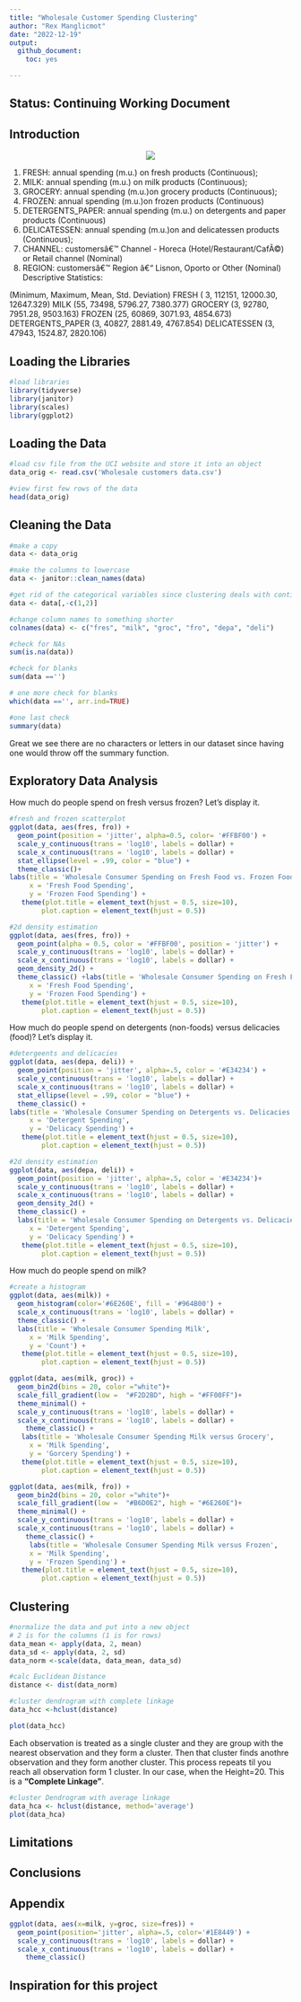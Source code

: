 ```yaml
---
title: "Wholesale Customer Spending Clustering"
author: "Rex Manglicmot"
date: "2022-12-19"
output: 
  github_document: 
    toc: yes

---
```


## Status: Continuing Working Document

## Introduction
<center>
![](https://bestlifeonline.com/wp-content/uploads/sites/3/2018/10/costco-shopping-aisle.jpg?quality=82&strip=1&resize=1250%2C702)

</center>


1) FRESH: annual spending (m.u.) on fresh products (Continuous);
2) MILK: annual spending (m.u.) on milk products (Continuous);
3) GROCERY: annual spending (m.u.)on grocery products (Continuous);
4) FROZEN: annual spending (m.u.)on frozen products (Continuous)
5) DETERGENTS_PAPER: annual spending (m.u.) on detergents and paper products (Continuous)
6) DELICATESSEN: annual spending (m.u.)on and delicatessen products (Continuous);
7) CHANNEL: customersâ€™ Channel - Horeca (Hotel/Restaurant/CafÃ©) or Retail channel (Nominal)
8) REGION: customersâ€™ Region â€“ Lisnon, Oporto or Other (Nominal)
Descriptive Statistics:

(Minimum, Maximum, Mean, Std. Deviation)
FRESH ( 3, 112151, 12000.30, 12647.329)
MILK (55, 73498, 5796.27, 7380.377)
GROCERY (3, 92780, 7951.28, 9503.163)
FROZEN (25, 60869, 3071.93, 4854.673)
DETERGENTS_PAPER (3, 40827, 2881.49, 4767.854)
DELICATESSEN (3, 47943, 1524.87, 2820.106)

## Loading the Libraries
```r
#load libraries
library(tidyverse)
library(janitor)
library(scales)
library(ggplot2)

```



## Loading the Data
```r
#load csv file from the UCI website and store it into an object
data_orig <- read.csv('Wholesale customers data.csv')

#view first few rows of the data
head(data_orig)
```
## Cleaning the Data
```r
#make a copy
data <- data_orig

#make the columns to lowercase
data <- janitor::clean_names(data)

#get rid of the categorical variables since clustering deals with continuous variables
data <- data[,-c(1,2)]

#change column names to something shorter
colnames(data) <- c("fres", "milk", "groc", "fro", "depa", "deli")
```

```r
#check for NAs
sum(is.na(data))

#check for blanks
sum(data =='')

# one more check for blanks
which(data =='', arr.ind=TRUE)

#one last check
summary(data)
```
Great we see there are no characters or letters in our dataset since having one would throw off the summary function. 

## Exploratory Data Analysis

How much do people spend on fresh versus frozen? Let's display it. 
```r
#fresh and frozen scatterplot
ggplot(data, aes(fres, fro)) +
  geom_point(position = 'jitter', alpha=0.5, color= '#FFBF00') +
  scale_y_continuous(trans = 'log10', labels = dollar) +
  scale_x_continuous(trans = 'log10', labels = dollar) +
  stat_ellipse(level = .99, color = "blue") +
  theme_classic()+
labs(title = 'Wholesale Consumer Spending on Fresh Food vs. Frozen Food',
     x = 'Fresh Food Spending',
     y = 'Frozen Food Spending') +
   theme(plot.title = element_text(hjust = 0.5, size=10),
        plot.caption = element_text(hjust = 0.5))
```
```r
#2d density estimation
ggplot(data, aes(fres, fro)) +
  geom_point(alpha = 0.5, color = '#FFBF00', position = 'jitter') +
  scale_y_continuous(trans = 'log10', labels = dollar) +
  scale_x_continuous(trans = 'log10', labels = dollar) +
  geom_density_2d() +
  theme_classic() +labs(title = 'Wholesale Consumer Spending on Fresh Food vs. Frozen Food',
     x = 'Fresh Food Spending',
     y = 'Frozen Food Spending') +
   theme(plot.title = element_text(hjust = 0.5, size=10),
        plot.caption = element_text(hjust = 0.5))
```

How much do people spend on detergents (non-foods) versus delicacies (food)? Let's display it. 
```r
#detergeents and delicacies
ggplot(data, aes(depa, deli)) +
  geom_point(position = 'jitter', alpha=.5, color = '#E34234') +
  scale_y_continuous(trans = 'log10', labels = dollar) +
  scale_x_continuous(trans = 'log10', labels = dollar) +
  stat_ellipse(level = .99, color = "blue") +   
  theme_classic() +
labs(title = 'Wholesale Consumer Spending on Detergents vs. Delicacies',
     x = 'Detergent Spending',
     y = 'Delicacy Spending') +
   theme(plot.title = element_text(hjust = 0.5, size=10),
        plot.caption = element_text(hjust = 0.5))
```


```r
#2d density estimation
ggplot(data, aes(depa, deli)) +
  geom_point(position = 'jitter', alpha=.5, color = '#E34234')+
  scale_y_continuous(trans = 'log10', labels = dollar) +
  scale_x_continuous(trans = 'log10', labels = dollar) +
  geom_density_2d() +
  theme_classic() +
  labs(title = 'Wholesale Consumer Spending on Detergents vs. Delicacies',
     x = 'Detergent Spending',
     y = 'Delicacy Spending') +
   theme(plot.title = element_text(hjust = 0.5, size=10),
        plot.caption = element_text(hjust = 0.5))

```

How much do people spend on milk?
```r
#create a histogram
ggplot(data, aes(milk)) +
  geom_histogram(color='#6E260E', fill = '#964B00') +
  scale_x_continuous(trans = 'log10', labels = dollar) +
  theme_classic() +
  labs(title = 'Wholesale Consumer Spending Milk',
     x = 'Milk Spending',
     y = 'Count') +
   theme(plot.title = element_text(hjust = 0.5, size=10),
        plot.caption = element_text(hjust = 0.5))
```

```r
ggplot(data, aes(milk, groc)) +
  geom_bin2d(bins = 20, color ="white")+
  scale_fill_gradient(low =  "#F2D2BD", high = "#FF00FF")+
  theme_minimal() +
  scale_y_continuous(trans = 'log10', labels = dollar) +
  scale_x_continuous(trans = 'log10', labels = dollar) +
    theme_classic() +
   labs(title = 'Wholesale Consumer Spending Milk versus Grocery',
     x = 'Milk Spending',
     y = 'Gorcery Spending') +
   theme(plot.title = element_text(hjust = 0.5, size=10),
        plot.caption = element_text(hjust = 0.5))
```

```r
ggplot(data, aes(milk, fro)) +
  geom_bin2d(bins = 20, color ="white")+
  scale_fill_gradient(low =  "#B6D0E2", high = "#6E260E")+
  theme_minimal() +
  scale_y_continuous(trans = 'log10', labels = dollar) +
  scale_x_continuous(trans = 'log10', labels = dollar) +
    theme_classic() +
     labs(title = 'Wholesale Consumer Spending Milk versus Frozen',
     x = 'Milk Spending',
     y = 'Frozen Spending') +
   theme(plot.title = element_text(hjust = 0.5, size=10),
        plot.caption = element_text(hjust = 0.5))
```

## Clustering

```r
#normalize the data and put into a new object
# 2 is for the columns (1 is for rows)
data_mean <- apply(data, 2, mean)
data_sd <- apply(data, 2, sd)
data_norm <-scale(data, data_mean, data_sd)

#calc Euclidean Distance
distance <- dist(data_norm)
```

```r
#cluster dendrogram with complete linkage
data_hcc <-hclust(distance)

plot(data_hcc)
```
Each observation is treated as a single cluster and they are group with the nearest observation and they form a cluster. Then that cluster finds anothre observation and they form another cluster. This process repeats til you reach all observation form 1 cluster. In our case, when the Height=20. This is a **"Complete Linkage"**.

```r
#cluster Dendrogram with average linkage
data_hca <- hclust(distance, method='average')
plot(data_hca)
```


## Limitations



## Conclusions


## Appendix
```r
ggplot(data, aes(x=milk, y=groc, size=fres)) +
  geom_point(position='jitter', alpha=.5, color='#1E8449') +
  scale_y_continuous(trans = 'log10', labels = dollar) +
  scale_x_continuous(trans = 'log10', labels = dollar) +
    theme_classic() 
```

## Inspiration for this project





